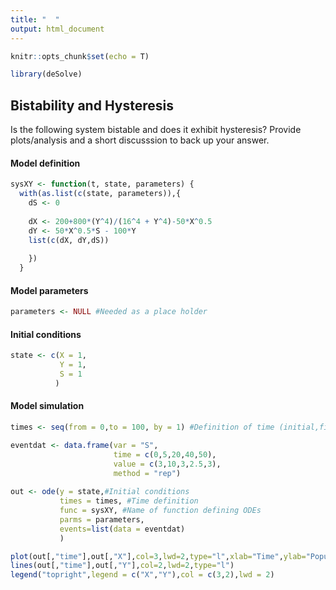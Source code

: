 ```yaml
---
title: "  "
output: html_document
---
```


```r
knitr::opts_chunk$set(echo = T)

library(deSolve)
```

## Bistability and Hysteresis 

Is the following system bistable and does it exhibit hysteresis? Provide plots/analysis and a short discusssion to back up your answer. 

#### Model definition
```r
sysXY <- function(t, state, parameters) {
  with(as.list(c(state, parameters)),{
    dS <- 0 
      
    dX <- 200+800*(Y^4)/(16^4 + Y^4)-50*X^0.5 
    dY <- 50*X^0.5*S - 100*Y 
    list(c(dX, dY,dS))
    
    })
  }

```

#### Model parameters
```r
parameters <- NULL #Needed as a place holder
```

#### Initial conditions
```r
state <- c(X = 1, 
           Y = 1, 
           S = 1
          )
```

#### Model simulation
```r

times <- seq(from = 0,to = 100, by = 1) #Definition of time (initial,final,step size)

eventdat <- data.frame(var = "S", 
                       time = c(0,5,20,40,50), 
                       value = c(3,10,3,2.5,3),
                       method = "rep") 
  
out <- ode(y = state,#Initial conditions 
           times = times, #Time definition
           func = sysXY, #Name of function defining ODEs
           parms = parameters,
           events=list(data = eventdat)
           )

plot(out[,"time"],out[,"X"],col=3,lwd=2,type="l",xlab="Time",ylab="Population size",ylim=c(0,max(out[,-1])))
lines(out[,"time"],out[,"Y"],col=2,lwd=2,type="l") 
legend("topright",legend = c("X","Y"),col = c(3,2),lwd = 2) 

```

